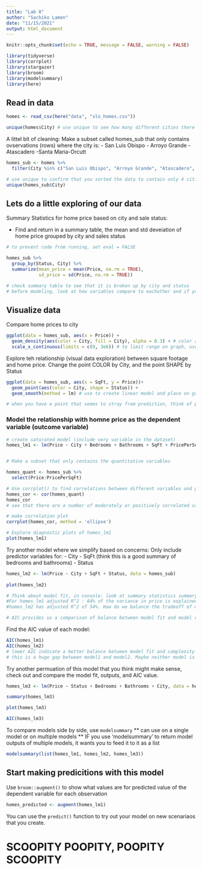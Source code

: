 ```yaml
---
title: "Lab 8"
author: "Sachiko Lamen"
date: "11/15/2021"
output: html_document
---
```


```r
knitr::opts_chunk$set(echo = TRUE, message = FALSE, warning = FALSE)

library(tidyverse)
library(corrplot)
library(stargazer)
library(broom)
library(modelsummary)
library(here)
```

## Read in data
```r
homes <- read_csv(here("data", "slo_homes.csv"))

unique(homes$City) # use unique to see how many different cities there are in the dataset
```

A littel bit of cleaning:
Make a subset called homes_sub that only contains ovservations (rows) where the city is:
- San Luis Obispo
- Arroyo Grande
- Atascadero
-Santa Maria-Orcutt

```r
homes_sub <- homes %>%
  filter(City %in% c("San Luis Obispo", "Arroyo Grande", "Atascadero", "Santa Maria-Orcutt")) # %in% means: does the city column conatin any of these entries IN this vector

# use unique to confirm that you sorted the data to contain only 4 cities
unique(homes_sub$City)
```

## Lets do a little exploring of our data

Summary Statistics for home price based on city and sale status:

- Find and return in a summary table, the mean and std deveiation of home price grouped by city and sales status

```r
# to prevent code from running, set eval = FALSE

homes_sub %>%
  group_by(Status, City) %>%
  summarize(mean_price = mean(Price, na.rm = TRUE),
            sd_price = sd(Price, na.rm = TRUE))

# check summary table to see that it is broken up by city and status
# before modeling, look at how variables compare to eachother and if you see any trends
```

## Visualize data

Compare home prices to city
```r
ggplot(data = homes_sub, aes(x = Price)) +
  geom_density(aes(color = City, fill = City), alpha = 0.3) + # color and fill are within aes() because they are referring to a variable. Alpha is not referring to a variable, it is a constant. 
  scale_x_continuous(limits = c(0, 3e6)) # to limit range on graph, use scale_x_continuous()
```
Explore teh relationship (visual data exploration) between square footage and home price. Change the point COLOR by City, and the point SHAPE by Status

```r
ggplot(data = homes_sub, aes(x = SqFt, y = Price))+
  geom_point(aes(color = City, shape = Status)) +
  geom_smooth(method = lm) # use to create linear model and place on graph

# when you have a point that seems to stray from prediction, think of possible missing variables that would explain the outlier
```

### Model the relationship with homne price as the dependent variable (outcome variable)

```r
# create saturated model (include very variable in the dataset)
homes_lm1 <- lm(Price ~ City + Bedrooms + Bathrooms + SqFt + PricePerSqFt + Status, data = homes_sub) # want to find relationship between price and the other variables **be concerned about colinearilty** (ex: Price, SqFt, and PricePerSqFt OR bedrooms, bathrooms, and SqFt kind of all tell you about the size of the house


# Make a subset that only contains the quantitative variables

homes_quant <- homes_sub %>%
  select(Price:PricePerSqFt)

# Use corrplot() to find correlations between different variables and plot them
homes_cor <- cor(homes_quant)
homes_cor
# see that there are a number of moderately or positively correlated values

# make correlation plot
corrplot(homes_cor, method = 'ellipse')

# Explore diagnostic plots of homes_lm1
plot(homes_lm1)

```

Try another model where we simplify based on concerns: 
Only include predictor variables for:
- City
- SqFt (think this is a good summary of bedrooms and bathrooms)
- Status

```r
homes_lm2 <- lm(Price ~ City + SqFt + Status, data = homes_sub)
  
plot(homes_lm2)

# Think about model fit, in console: look at summary statistics summary(homes_lm1) v summary(homes_lm2). 
#For homes_lm1 adjusted R^2 : 84% of the variance in price is explained by the predictor variables (city, bedroom, bathroom, price per square foot, sqft, status) Adjusted R^2 is used instead of multiple R^2 for multiple linear regression because it accounts for the fact that model fit will increase solely as an artifact of adding more variables
#homes_lm2 has adjusted R^2 of 54%. How do we balance the tradeoff of model fit and model complexity?? AIC!!!

# AIC provides us a comparison of balance between model fit and model complexity


```
Find the AIC value of each model:

```r
AIC(homes_lm1)
AIC(homes_lm2) 
# lower AIC indicate a better balance between model fit and complexity
# this is a huge gap between model1 and model2. Maybe neither model is good. Is there a different model that would work better than these two opitions?
```

Try another permuation of this model that you think might make sense, check out and compare the model fit, outputs, and AIC value.

```r
homes_lm3 <- lm(Price ~ Status + Bedrooms + Bathrooms + City, data = homes_sub)

summary(homes_lm3)

plot(homes_lm3)

AIC(homes_lm3)

```

To compare models side by side, use `modelsummary` ** can use on a single model or on multiple models ** IF you use 'modelsummary' to return model outputs of multiple models, it wants you to feed it to it as a list
```r
modelsummary(list(homes_lm1, homes_lm2, homes_lm3))

```
## Start making predicitions with this model

Use `broom::augment()` to show what values are for predicted value of the dependent variable for each observation

```r
homes_predicted <- augment(homes_lm1)
```

You can use the `predict()` function to try out your model on new scenariaos that you create.

# SCOOPITY POOPITY, POOPITY SCOOPITY

















